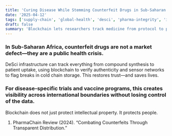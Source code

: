 ```yaml
---
title: 'Curing Disease While Stemming Counterfeit Drugs in Sub-Saharan Africa'
date: '2025-04-12'
tags: ['supply-chain', 'global-health', 'desci', 'pharma-integrity', 'impact']
draft: false
summary: 'Blockchain lets researchers track medicine from protocol to patient, creating transparency in regions most affected by counterfeit drugs.'
---
```


### In Sub-Saharan Africa, counterfeit drugs are not a market defect—they are a public health crisis.
DeSci infrastructure can track everything from compound synthesis to patient uptake, using blockchain to verify authenticity and sensor networks to flag breaks in cold chain storage. This restores trust—and saves lives.

### For disease-specific trials and vaccine programs, this creates visibility across international boundaries without losing control of the data.
Blockchain does not just protect intellectual property. It protects people.

1. PharmaChain Review (2024). “Combating Counterfeits Through Transparent Distribution.”
